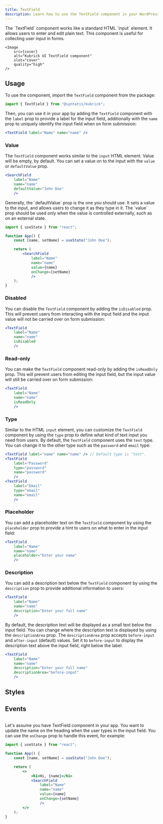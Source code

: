 ```yaml
---
title: TextField
description: Learn how to use the TextField component in your WordPress admin application.
---
```



<Lead storybook="/docs/components-textfield--docs" stackblitz="/edit/syntatis-kubrick-tabs-zegi1m?file=src/App.jsx">
	The `TextField` component works like a standard HTML `input` element. It
	allows users to enter and edit plain text. This component is useful for
	collecting user input in forms.

	<Image
		src={cover}
		alt="Kubrick UI TextField component"
		slot="cover"
		quality="high"
	/>
</Lead>

## Usage

To use the component, import the `TextField` component from the package:

```jsx
import { TextField } from "@syntatis/kubrick";
```

Then, you can use it in your app by adding the `TextField` component with the `label` prop to provide a label for the input field, additionally with the `name` prop to uniquely identify the input field when on form submission:

```jsx
<TextField label="Name" name="name" />
```

### Value

The `TextField` component works similar to the `input` HTML element. Value will be empty, by default. You can set a value on to the input with the `value` or `defaultValue` prop.

```jsx {4}
<SearchField
	label="Name"
	name="name"
	defaultValue="John Doe"
	/>
```
<Aside type="tip">
Generally, the `defaultValue` prop is the one you should use. It sets a value to the input, and allows users to change it as they type in it. The `value` prop should be used only when the value is controlled externally, such as on an external state.

```jsx {10}
import { useState } from "react";

function App() {
	const [name, setName] = useState("John Doe");

	return (
		<SearchField
			label="Name"
			name="name"
			value={name}
			onChange={setName}
			/>
	);
}
```
</Aside>

### Disabled

You can disable the `TextField` component by adding the `isDisabled` prop. This will prevent users from interacting with the input field and the input value will not be carried over on form submission:

```jsx {4}
<TextField
	label="Name"
	name="name"
	isDisabled
	/>
```

### Read-only

You can make the `TextField` component read-only by adding the `isReadOnly` prop. This will prevent users from editing the input field, but the input value will still be carried over on form submission:

```jsx {4}
<TextField
	label="Name"
	name="name"
	isReadOnly
	/>
```

### Type

Similar to the HTML `input` element, you can customize the `TextField` component by using the `type` prop to define what kind of text input you need from users. By default, the `TextField` component uses the `text` type. You can change it to the other type such as the `password` and `email` type:

```jsx {4,9}
<TextField label="name" name="name" /> // Default type is "text".
<TextField
	label="Password"
	type="password"
	name="password"
	/>
<TextField
	label="Email"
	type="email"
	name="email"
	/>
```

### Placeholder

You can add a placeholder text on the `TextField` component by using the `placeholder` prop to provide a hint to users on what to enter in the input field:

```jsx {4}
<TextField
	label="Name"
	name="name"
	placeholder="Enter your name"
	/>
```

### Description

You can add a description text below the `TextField` component by using the `description` prop to provide additional information to users:

```jsx {4}
<TextField
	label="Name"
	name="name"
	description="Enter your full name"
	/>
```

By default, the description text will be displayed as a small text below the input field. You can change where the description text is displayed by using the `descriptionArea` prop. The `descriptionArea` prop accepts `before-input` and `after-input` (default) values. Set it to `before-input` to display the description text above the input field, right below the label:

```jsx {5}
<TextField
	label="Name"
	name="name"
	description="Enter your full name"
	descriptionArea="before-input"
	/>
```

## Styles

<Table
	component="TextField"
	items={[
		["root", "The component root element."],
		["label", "The wrapper element of the input label."],
		["input", "The input element."],
		["description", "The wrapper element of the description content."],
	]}
	/>

## Events

<Table
	variant="events"
	component="TextField"
	items={[
		["onChange", "Trigger when the input value changes. The callback function receives the new value as the argument."],
	]}
	/>

Let's assume you have TextField component in your app. You want to update the name on the heading when the user types in the input field. You can use the `onChange` prop to handle this event, for example:

```jsx {13}
import { useState } from "react";

function App() {
	const [name, setName] = useState("John Doe");

	return (
		<>
			<h1>Hi, {name}</h1>
			<SearchField
				label="Name"
				name="name"
				value={name}
				onChange={setName}
				/>
		</>
	);
}
```
